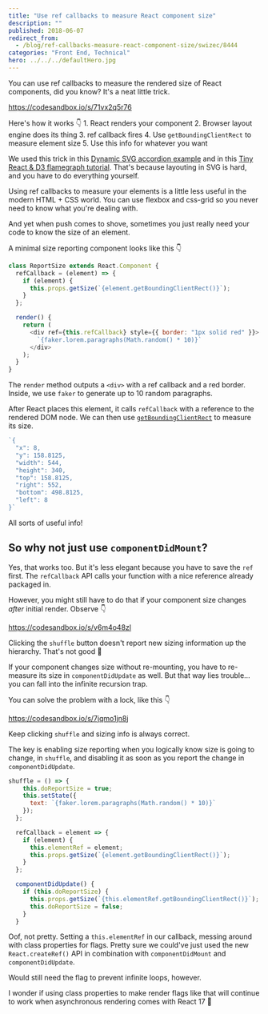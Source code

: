 ```yaml
---
title: "Use ref callbacks to measure React component size"
description: ""
published: 2018-06-07
redirect_from:
  - /blog/ref-callbacks-measure-react-component-size/swizec/8444
categories: "Front End, Technical"
hero: ../../../defaultHero.jpg
---
```


You can use ref callbacks to measure the rendered size of React components, did you know? It's a neat little trick.

https://codesandbox.io/s/71vx2q5r76

Here's how it works 👇 1. React renders your component 2. Browser layout engine does its thing 3. ref callback fires 4. Use `getBoundingClientRect` to measure element size 5. Use this info for whatever you want

We used this trick in this [Dynamic SVG accordion example](https://swizec.com/blog/build-an-animated-pure-svg-dynamic-height-accordion-with-react-and-d3/) and in this [Tiny React & D3 flamegraph tutorial](https://swizec.com/blog/tiny-react-and-d3-flamegraph-tutorial/). That's because layouting in SVG is hard, and you have to do everything yourself.

Using ref callbacks to measure your elements is a little less useful in the modern HTML + CSS world. You can use flexbox and css-grid so you never need to know what you're dealing with.

And yet when push comes to shove, sometimes you just really need your code to know the size of an element.

A minimal size reporting component looks like this 👇

```javascript
class ReportSize extends React.Component {
  refCallback = (element) => {
    if (element) {
      this.props.getSize(`{element.getBoundingClientRect()}`);
    }
  };

  render() {
    return (
      <div ref={this.refCallback} style={{ border: "1px solid red" }}>
        `{faker.lorem.paragraphs(Math.random() * 10)}`
      </div>
    );
  }
}
```

The `render` method outputs a `<div>` with a ref callback and a red border. Inside, we use `faker` to generate up to 10 random paragraphs.

After React places this element, it calls `refCallback` with a reference to the rendered DOM node. We can then use [`getBoundingClientRect`](https://developer.mozilla.org/en-US/docs/Web/API/Element/getBoundingClientRect) to measure its size.

```javascript
`{
  "x": 8,
  "y": 158.8125,
  "width": 544,
  "height": 340,
  "top": 158.8125,
  "right": 552,
  "bottom": 498.8125,
  "left": 8
}`
```

All sorts of useful info!

## So why not just use `componentDidMount`?

Yes, that works too. But it's less elegant because you have to save the `ref` first. The `refCallback` API calls your function with a nice reference already packaged in.

However, you might still have to do that if your component size changes _after_ initial render. Observe 👇

https://codesandbox.io/s/v6m4o48zl

Clicking the `shuffle` button doesn't report new sizing information up the hierarchy. That's not good 🤔

If your component changes size without re-mounting, you have to re-measure its size in `componentDidUpdate` as well. But that way lies trouble… you can fall into the infinite recursion trap.

You can solve the problem with a lock, like this 👇

https://codesandbox.io/s/7jqmo1jn8j

Keep clicking `shuffle` and sizing info is always correct.

The key is enabling size reporting when you logically know size is going to change, in `shuffle`, and disabling it as soon as you report the change in `componentDidUpdate`.

```javascript
shuffle = () => {
    this.doReportSize = true;
    this.setState({
      text: `{faker.lorem.paragraphs(Math.random() * 10)}`
    });
  };

  refCallback = element => {
    if (element) {
      this.elementRef = element;
      this.props.getSize(`{element.getBoundingClientRect()}`);
    }
  };

  componentDidUpdate() {
    if (this.doReportSize) {
      this.props.getSize(`{this.elementRef.getBoundingClientRect()}`);
      this.doReportSize = false;
    }
  }
```

Oof, not pretty. Setting a `this.elementRef` in our callback, messing around with class properties for flags. Pretty sure we could've just used the new `React.createRef()` API in combination with `componentDidMount` and `componentDidUpdate`.

Would still need the flag to prevent infinite loops, however.

I wonder if using class properties to make render flags like that will continue to work when asynchronous rendering comes with React 17 🤔